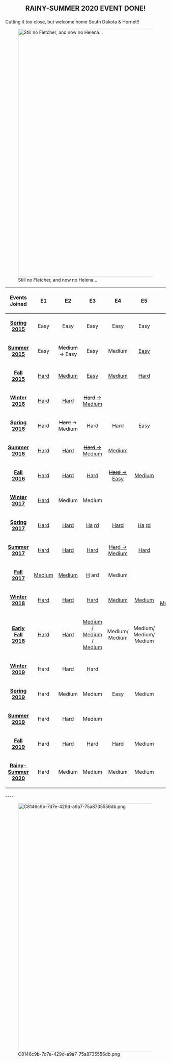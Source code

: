 
<h2 style="text-align:center;">'''RAINY-SUMMER 2020 EVENT DONE!'''</h2>

<p style="text-align:center;">Cutting it too close, but welcome home South Dakota & Hornet!!</p>

<p style="text-align:center;">
</p>

[[File:2020-08-21_18-43-18_30.png|thumb|left|777px|Still no Fletcher, and now no Helena...]]

<p style="text-align:center;">
</p>

<p style="text-align:center;">
</p>

<p style="text-align:center;">
</p>

<p style="text-align:center;">
</p>

<p style="text-align:center;">
</p>

<p style="text-align:center;">
</p>

<p style="text-align:center;">
</p>

<p style="text-align:center;">
</p>

<p style="text-align:center;">
</p>

<p style="text-align:center;">
</p>

<p style="text-align:center;">
</p>

<p style="text-align:center;">
</p>




<p style="text-align:center;">
</p>

<p style="text-align:center;">
</p>

<p style="text-align:center;">
</p>

<p style="text-align:center;">
</p>

<p style="text-align:center;">
</p>

<p style="text-align:center;">
</p>
{| border="0" cellpadding="1" cellspacing="1" class="article-table article-table-selected" style="width: 500px;"
! scope="col" style="text-align:center;"|'''Events Joined'''
! scope="col" style="text-align:center;"|E1
! scope="col" style="text-align:center;"|E2
! scope="col" style="text-align:center;"|E3
! scope="col" style="text-align:center;"|E4
! scope="col" style="text-align:center;"|E5
! scope="col" style="text-align:center;"|E6
! scope="col" style="text-align:center;"|E7
! scope="col" style="text-align:center;"|
Final Map Executor
|-
| style="text-align:center;"|[[Spring_2015_Event|'''Spring 2015''']]
| style="text-align:center;"|Easy
| style="text-align:center;"|Easy
| style="text-align:center;"|Easy
| style="text-align:center;"|Easy
| style="text-align:center;"|Easy
| style="text-align:center;"|Not Cleared
| style="text-align:center;"|
| style="text-align:center;"|[[mogami|Mogami]]
|-
| style="text-align:center;"|[[Summer_2015_Event|'''Summer 2015''']]
| style="text-align:center;"|Easy
| style="text-align:center;"|<strike>Medium</strike> -> Easy
| style="text-align:center;"|Easy
| style="text-align:center;"|Medium
| style="text-align:center;"|[https://www.youtube.com/watch?v=jfGMgWVeWjA Easy]
| style="text-align:center;"|Not Cleared
| style="text-align:center;"|Not Cleared
| style="text-align:center;"|[[Kirishima]]
|-
| style="text-align:center;"|[[Fall_2015_Event|'''Fall 2015''']]
| style="text-align:center;"|[https://www.youtube.com/watch?v=-bPIrngjcUA Hard]
| style="text-align:center;"|[https://www.youtube.com/watch?v=0B2m_FjAODE Medium]
| style="text-align:center;"|[https://www.youtube.com/watch?v=nRVR6hj-zVY Easy]
| style="text-align:center;"|[https://www.youtube.com/watch?v=P5sUIRBd_lU Medium]
| style="text-align:center;"|[https://www.youtube.com/watch?v=Tl290cIKDMw Hard]
| style="text-align:center;"|
| style="text-align:center;"|
|
<p style="text-align:center;">[[Sendai]]</p>
|-
| style="text-align:center;"|[[Winter_2016_Event|'''Winter 2016''']]
| style="text-align:center;"|[https://www.youtube.com/watch?v=5dThmHGNDQE Hard]
| style="text-align:center;"|[https://www.youtube.com/watch?v=B1hPUoH1pqg Hard]
| style="text-align:center;"|[https://www.youtube.com/watch?v=3BgwURAxKy8 <strike>Hard</strike> -> Medium]
| style="text-align:center;"|
| style="text-align:center;"|
| style="text-align:center;"|
| style="text-align:center;"|
| style="text-align:center;"|
[[Ooi]]
|-
| style="text-align:center;"|[[Spring_2016_Event|'''Spring 2016''']]
| style="text-align:center;"|Hard
| style="text-align:center;"|<strike>Hard</strike> -> Medium
| style="text-align:center;"|Hard
| style="text-align:center;"|Hard
| style="text-align:center;"|Easy
| style="text-align:center;"|Easy
| style="text-align:center;"|Easy
| style="text-align:center;"|[[Italia]]
|-
| style="text-align:center;"|[[Summer_2016_Event|'''Summer 2016''']]
| style="text-align:center;"|[https://www.youtube.com/watch?v=ouJPH_pN-qs Hard]
| style="text-align:center;"|[https://www.youtube.com/watch?v=1oOvHE87O-4 Hard]
| style="text-align:center;"|[https://www.youtube.com/watch?v=f3_v9Ltn69A <strike>Hard</strike> -> Medium]
| style="text-align:center;"|[https://www.youtube.com/watch?v=_amvjDhojOs Medium]
| style="text-align:center;"|
| style="text-align:center;"|
| style="text-align:center;"|
| style="text-align:center;"|[[Ooi]]
|-
| style="text-align:center;"|[[Fall_2016_Event|'''Fall 2016''']]
| style="text-align:center;"|[https://www.youtube.com/watch?v=7oCZ6VQfAr8 Hard]
| style="text-align:center;"|[https://www.youtube.com/watch?v=WCgiqgtiVRI Hard]
| style="text-align:center;"|[https://www.youtube.com/watch?v=1Xj1uCuOSfg Hard]
| style="text-align:center;"|
[https://www.youtube.com/watch?v=pvrPoWKmgOc <strike>Hard</strike> -> Easy]
| style="text-align:center;"|[https://www.youtube.com/watch?v=WJBc1jtUvDs Medium]
| style="text-align:center;"|
| style="text-align:center;"|
| style="text-align:center;"|[[Prinz Eugen|Prinz]]
|-
| style="text-align:center;"|[[Winter 2017 Event|'''Winter 2017''']]
| style="text-align:center;"|[https://www.youtube.com/watch?v=_AoWGA8PNaw Hard]
| style="text-align:center;"|Medium
| style="text-align:center;"|Medium
| style="text-align:center;"|
| style="text-align:center;"|
| style="text-align:center;"|
| style="text-align:center;"|
| style="text-align:center;"|[[Choukai]]
|-
| style="text-align:center;"|[[Spring 2017 Event|'''Spring 2017''']]
| style="text-align:center;"|[https://www.youtube.com/watch?v=YVrhp-CZmfM Hard]
| style="text-align:center;"|[https://www.youtube.com/watch?v=5ojwANcbU34 Hard]
| style="text-align:center;"|[https://www.youtube.com/watch?v=v187s0chRRg Ha] [https://www.youtube.com/watch?v=jdpWB4--qvU rd]
| style="text-align:center;"|[https://www.youtube.com/watch?v=hN7JhMo4L0c Hard]
| style="text-align:center;"|[https://www.youtube.com/watch?v=qaXgskX-3uE Ha] [https://www.youtube.com/watch?v=f1AbVVORTXk rd]
| style="text-align:center;"|
| style="text-align:center;"|
| style="text-align:center;"|[[Kitakami]]
|-
| style="text-align:center;"|
'''[[Summer_2017_Event|Summer 2017]] '''
| style="text-align:center;"|[https://www.youtube.com/watch?v=mS-L8jLQMYg Hard]
| style="text-align:center;"|[https://www.youtube.com/watch?v=UuKzVyaq_14 Hard ]
| style="text-align:center;"|[https://www.youtube.com/watch?v=Y08XqTigjMA Hard]
| style="text-align:center;"|
[https://www.youtube.com/watch?v=gTEgnjNbS_k <strike>Hard</strike> -> Medium]
| style="text-align:center;"|[https://www.youtube.com/watch?v=GQaF6l39wRo Hard]
| style="text-align:center;"|[https://www.youtube.com/watch?v=LZLZANYvJyY Hard]
| style="text-align:center;"|[https://www.youtube.com/watch?v=ebiXMH0oGCI Easy]
| style="text-align:center;"|[[ooi|Ooi]]
|-
| style="text-align:center;"|'''[[Fall_2017_Event|Fall 2017]]'''
| style="text-align:center;"|[https://www.youtube.com/watch?v=pFKoUbYIx9E Medium]
| style="text-align:center;"|[https://www.youtube.com/watch?v=6KPswagVDbA Medium]
| style="text-align:center;"|[https://www.youtube.com/watch?v=5b4jnq0vtvU H] ard
| style="text-align:center;"|Medium
| style="text-align:center;"|
| style="text-align:center;"|
| style="text-align:center;"|
| style="text-align:center;"|[[Yamashiro]]
|-
| style="text-align:center;"|'''[[Winter_2018_Event|Winter 2018]]'''
| style="text-align:center;"|[https://www.youtube.com/watch?v=Nmq_FTB8Br0 Hard]
| style="text-align:center;"|[https://www.youtube.com/watch?v=hsiRyDLj6_4 Hard]
| style="text-align:center;"|[https://www.youtube.com/watch?v=3KBc8fVL0gQ Hard]
| style="text-align:center;"|[https://www.youtube.com/watch?v=Bt60DVDz-40 Medium]
| style="text-align:center;"|[https://youtu.be/i5NJFvuzgBw Medium]
| style="text-align:center;"|Medium/
[https://www.youtube.com/watch?v=cjALZN-SGjY Medium/][https://www.youtube.com/watch?v=UX6Pv_1fW2k Medium]
| style="text-align:center;"|[https://www.youtube.com/watch?v=72d__Ivpdqc Medium/]
[https://www.youtube.com/watch?v=lonE1N5Zst0 Medium]
| style="text-align:center;"|[[Kasumi]]
|-
| style="text-align:center;"|'''[[Early_Fall_2018_Event|Early Fall 2018]]'''
| style="text-align:center;"|[https://www.youtube.com/watch?v=l4JWurbMdhQ Hard]
| style="text-align:center;"|[https://youtu.be/BKhLU55evWo Hard]
| style="text-align:center;"|[https://www.youtube.com/watch?v=ve2_grZkcWs Medium ] /
[https://www.youtube.com/watch?v=5uzcN2rupcE Medium] /
[https://www.youtube.com/watch?v=eEjXj4keZMQ Medium]
| style="text-align:center;"|Medium/
Medium
| style="text-align:center;"|
Medium/
Medium/
Medium
| style="text-align:center;"|
| style="text-align:center;"|
| style="text-align:center;"|[[Ayanami]]
|-
| style="text-align:center;"|'''[[Winter_2019_Event|Winter 2019]]'''
| style="text-align:center;"|Hard
| style="text-align:center;"|Hard
| style="text-align:center;"|Hard
| style="text-align:center;"|
| style="text-align:center;"|
| style="text-align:center;"|
| style="text-align:center;"|
| style="text-align:center;"|[[isokaze|Isokaze]]
|-
| style="text-align:center;"|'''[[Spring_2019_Event|Spring 2019]] '''
| style="text-align:center;"|Hard
| style="text-align:center;"|Medium
| style="text-align:center;"|Medium
| style="text-align:center;"|Easy
| style="text-align:center;"|Medium
| style="text-align:center;"|
| style="text-align:center;"|
| style="text-align:center;"|[[Kasumi]]
|-
| style="text-align:center;"|'''[[Summer 2019 Event|Summer 2019]]'''
| style="text-align:center;"|Hard
| style="text-align:center;"|Hard
| style="text-align:center;"|Medium
| style="text-align:center;"|
| style="text-align:center;"|
| style="text-align:center;"|
| style="text-align:center;"|
| style="text-align:center;"|[[Intrepid]]
|-
| style="text-align:center;"|'''[[Fall 2019 Event|Fall 2019]]'''
| style="text-align:center;"|Hard
| style="text-align:center;"|Hard
| style="text-align:center;"|Hard
| style="text-align:center;"|Hard
| style="text-align:center;"|Medium
| style="text-align:center;"|Medium
| style="text-align:center;"|
| style="text-align:center;"|[[Kitakami]]
|-
| style="text-align:center;"|'''[[Rainy-Summer_2020_Event|Rainy-Summer 2020]] '''
| style="text-align:center;"|Hard
| style="text-align:center;"|Medium
| style="text-align:center;"|Medium
| style="text-align:center;"|Medium
| style="text-align:center;"|Medium
| style="text-align:center;"|Medium
| style="text-align:center;"|Easy
| style="text-align:center;"|[[Atlanta]]
|}

<p style="text-align:center;">----</p>

<p style="text-align:center;">[[File:C8146c9b-7d7e-429d-a9a7-75a8735556db.png|thumb|left|777px]]</p>